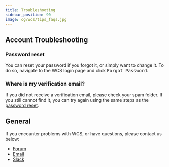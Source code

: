 ```yaml
---
title: Troubleshooting
sidebar_position: 90
image: og/wcs/tips_faqs.jpg
---
```


## Account Troubleshooting

### Password reset

You can reset your password if you forgot it, or simply want to change it. To do so, navigate to the WCS login page and click <kbd>Forgot Password</kbd>.

### Where is my verification email?

If you did not receive a verification email, please check your spam folder. If you still cannot find it, you can try again using the same steps as the [password reset](#password-reset).

## General

If you encounter problems with WCS, or have questions, please contact us below:

- [Forum](https://forum.weaviate.io/)
- [Email](mailto:solution-engineering@weaviate.io)
- [Slack](https://weaviate.io/slack)
